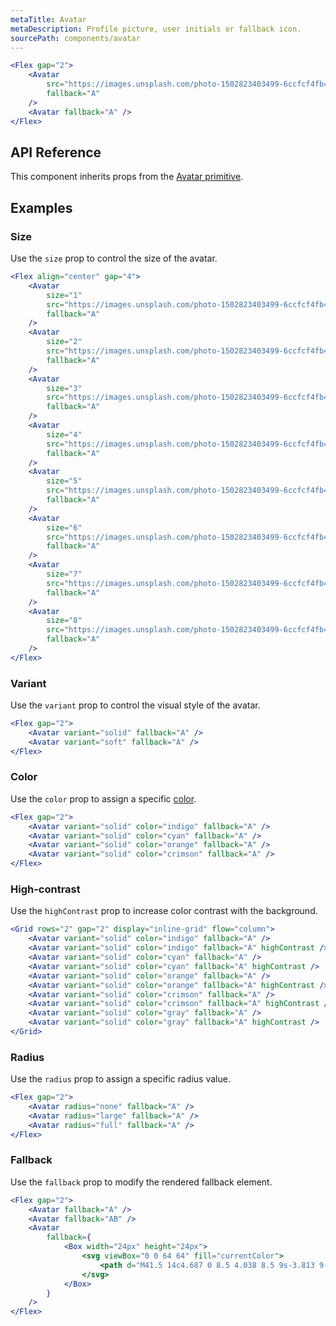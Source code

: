 ```yaml
---
metaTitle: Avatar
metaDescription: Profile picture, user initials or fallback icon.
sourcePath: components/avatar
---
```


```jsx live=true
<Flex gap="2">
	<Avatar
		src="https://images.unsplash.com/photo-1502823403499-6ccfcf4fb453?&w=256&h=256&q=70&crop=focalpoint&fp-x=0.5&fp-y=0.3&fp-z=1&fit=crop"
		fallback="A"
	/>
	<Avatar fallback="A" />
</Flex>
```

## API Reference

This component inherits props from the [Avatar primitive](/products/docs/components/avatar).

<ThemesPropsTable defs="avatarPropDefs" />

## Examples

### Size

Use the `size` prop to control the size of the avatar.

```jsx live=true
<Flex align="center" gap="4">
	<Avatar
		size="1"
		src="https://images.unsplash.com/photo-1502823403499-6ccfcf4fb453?&w=256&h=256&q=70&crop=focalpoint&fp-x=0.5&fp-y=0.3&fp-z=1&fit=crop"
		fallback="A"
	/>
	<Avatar
		size="2"
		src="https://images.unsplash.com/photo-1502823403499-6ccfcf4fb453?&w=256&h=256&q=70&crop=focalpoint&fp-x=0.5&fp-y=0.3&fp-z=1&fit=crop"
		fallback="A"
	/>
	<Avatar
		size="3"
		src="https://images.unsplash.com/photo-1502823403499-6ccfcf4fb453?&w=256&h=256&q=70&crop=focalpoint&fp-x=0.5&fp-y=0.3&fp-z=1&fit=crop"
		fallback="A"
	/>
	<Avatar
		size="4"
		src="https://images.unsplash.com/photo-1502823403499-6ccfcf4fb453?&w=256&h=256&q=70&crop=focalpoint&fp-x=0.5&fp-y=0.3&fp-z=1&fit=crop"
		fallback="A"
	/>
	<Avatar
		size="5"
		src="https://images.unsplash.com/photo-1502823403499-6ccfcf4fb453?&w=256&h=256&q=70&crop=focalpoint&fp-x=0.5&fp-y=0.3&fp-z=1&fit=crop"
		fallback="A"
	/>
	<Avatar
		size="6"
		src="https://images.unsplash.com/photo-1502823403499-6ccfcf4fb453?&w=256&h=256&q=70&crop=focalpoint&fp-x=0.5&fp-y=0.3&fp-z=1&fit=crop"
		fallback="A"
	/>
	<Avatar
		size="7"
		src="https://images.unsplash.com/photo-1502823403499-6ccfcf4fb453?&w=256&h=256&q=70&crop=focalpoint&fp-x=0.5&fp-y=0.3&fp-z=1&fit=crop"
		fallback="A"
	/>
	<Avatar
		size="8"
		src="https://images.unsplash.com/photo-1502823403499-6ccfcf4fb453?&w=256&h=256&q=70&crop=focalpoint&fp-x=0.5&fp-y=0.3&fp-z=1&fit=crop"
		fallback="A"
	/>
</Flex>
```

### Variant

Use the `variant` prop to control the visual style of the avatar.

```jsx live=true
<Flex gap="2">
	<Avatar variant="solid" fallback="A" />
	<Avatar variant="soft" fallback="A" />
</Flex>
```

### Color

Use the `color` prop to assign a specific [color](/research/docs/theme/color).

```jsx live=true
<Flex gap="2">
	<Avatar variant="solid" color="indigo" fallback="A" />
	<Avatar variant="solid" color="cyan" fallback="A" />
	<Avatar variant="solid" color="orange" fallback="A" />
	<Avatar variant="solid" color="crimson" fallback="A" />
</Flex>
```

### High-contrast

Use the `highContrast` prop to increase color contrast with the background.

```jsx live=true
<Grid rows="2" gap="2" display="inline-grid" flow="column">
	<Avatar variant="solid" color="indigo" fallback="A" />
	<Avatar variant="solid" color="indigo" fallback="A" highContrast />
	<Avatar variant="solid" color="cyan" fallback="A" />
	<Avatar variant="solid" color="cyan" fallback="A" highContrast />
	<Avatar variant="solid" color="orange" fallback="A" />
	<Avatar variant="solid" color="orange" fallback="A" highContrast />
	<Avatar variant="solid" color="crimson" fallback="A" />
	<Avatar variant="solid" color="crimson" fallback="A" highContrast />
	<Avatar variant="solid" color="gray" fallback="A" />
	<Avatar variant="solid" color="gray" fallback="A" highContrast />
</Grid>
```

### Radius

Use the `radius` prop to assign a specific radius value.

```jsx live=true
<Flex gap="2">
	<Avatar radius="none" fallback="A" />
	<Avatar radius="large" fallback="A" />
	<Avatar radius="full" fallback="A" />
</Flex>
```

### Fallback

Use the `fallback` prop to modify the rendered fallback element.

```jsx live=true
<Flex gap="2">
	<Avatar fallback="A" />
	<Avatar fallback="AB" />
	<Avatar
		fallback={
			<Box width="24px" height="24px">
				<svg viewBox="0 0 64 64" fill="currentColor">
					<path d="M41.5 14c4.687 0 8.5 4.038 8.5 9s-3.813 9-8.5 9S33 27.962 33 23 36.813 14 41.5 14zM56.289 43.609C57.254 46.21 55.3 49 52.506 49c-2.759 0-11.035 0-11.035 0 .689-5.371-4.525-10.747-8.541-13.03 2.388-1.171 5.149-1.834 8.07-1.834C48.044 34.136 54.187 37.944 56.289 43.609zM37.289 46.609C38.254 49.21 36.3 52 33.506 52c-5.753 0-17.259 0-23.012 0-2.782 0-4.753-2.779-3.783-5.392 2.102-5.665 8.245-9.472 15.289-9.472S35.187 40.944 37.289 46.609zM21.5 17c4.687 0 8.5 4.038 8.5 9s-3.813 9-8.5 9S13 30.962 13 26 16.813 17 21.5 17z" />
				</svg>
			</Box>
		}
	/>
</Flex>
```
